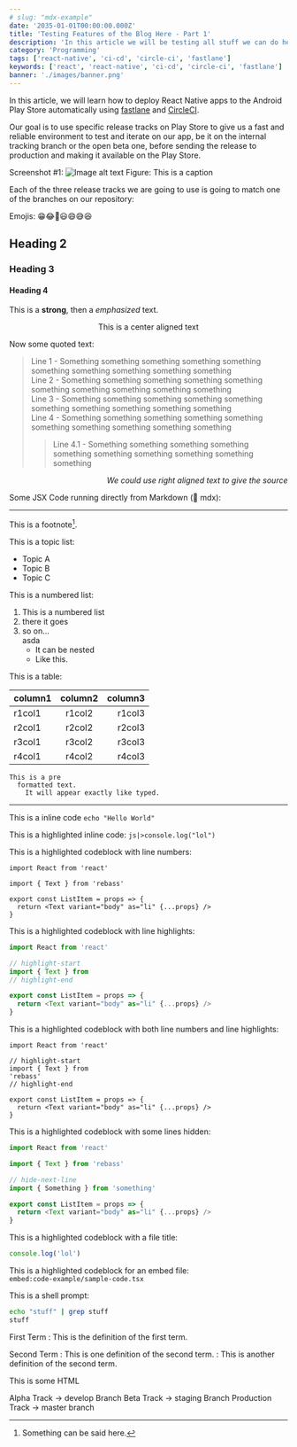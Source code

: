 ```yaml
---
# slug: "mdx-example"
date: '2035-01-01T00:00:00.000Z'
title: 'Testing Features of the Blog Here - Part 1'
description: 'In this article we will be testing all stuff we can do here...'
category: 'Programming'
tags: ['react-native', 'ci-cd', 'circle-ci', 'fastlane']
keywords: ['react', 'react-native', 'ci-cd', 'circle-ci', 'fastlane']
banner: './images/banner.png'
---
```


In this article, we will learn how to deploy React Native apps to the Android Play Store automatically using [fastlane](https://fastlane.tools/) and [CircleCI](https://circleci.com/).  

Our goal is to use specific release tracks on Play Store to give us a fast and reliable environment to test and iterate on our app, be it on the internal tracking branch or the open beta one, before sending the release to production and making it available on the Play Store.

Screenshot #1:
![Image alt text](./images/screenshot-1.png "This is my image")
Figure: This is a caption

Each of the three release tracks we are going to use is going to match one of the branches on our repository:

Emojis: 😁😂🤣😃😄😅😆

## Heading 2
### Heading 3
#### Heading 4

This is a **strong**, then a *emphasized* text.

<p style="text-align: center">This is a center aligned text</p>

Now some quoted text:
> Line 1 - Something something something something something something something something something something  
> Line 2 - Something something something something something something something something something something  
> Line 3 - Something something something something something something something something something something  
> Line 4 - Something something something something something something something something something something  
> > Line 4.1 - Something something something something something something something something something something 

*<p style="text-align: right">We could use right aligned text to give the source</p>*

Some JSX Code running directly from Markdown (🧡 mdx):


<SampleButton />

***

This is a footnote[^1].  

This is a topic list:  
* Topic A
* Topic B
* Topic C  

This is a numbered list:

1. This is a numbered list  
1. there it goes  
1. so on...  
     asda
     * It can be nested
     * Like this.

This is a table:

| column1 | column2 | column3 |
| :--     | :-:     | -:      |
| r1col1  | r1col2  | r1col3  |
| r2col1  | r2col2  | r2col3  |
| r3col1  | r3col2  | r3col3  |
| r4col1  | r4col2  | r4col3  |

    This is a pre
      formatted text.
        It will appear exactly like typed.

---

This is a inline code `echo "Hello World"`

This is a highlighted inline code:  `js|>console.log("lol")`

This is a highlighted codeblock with line numbers:  
```typescript{numberLines: true}
import React from 'react'

import { Text } from 'rebass'

export const ListItem = props => {
  return <Text variant="body" as="li" {...props} />
}
```

This is a highlighted codeblock with line highlights:  
```typescript
import React from 'react'

// highlight-start
import { Text } from                                                         'rebass'
// highlight-end

export const ListItem = props => {
  return <Text variant="body" as="li" {...props} />
}
```

This is a highlighted codeblock with both line numbers and line highlights:  
```typescript{numberLines: true}
import React from 'react'

// highlight-start
import { Text } from                                                         'rebass'
// highlight-end

export const ListItem = props => {
  return <Text variant="body" as="li" {...props} />
}
```

This is a highlighted codeblock with some lines hidden:  
```typescript
import React from 'react'

import { Text } from 'rebass'

// hide-next-line
import { Something } from 'something'

export const ListItem = props => {
  return <Text variant="body" as="li" {...props} />
}
```

This is a highlighted codeblock with a file title:  
```js:title=example-file.js
console.log('lol')
```

This is a highlighted codeblock for an embed file:  
```embed:code-example/sample-code.tsx```

This is a shell prompt:  
```bash {promptUser: jcm}{prompHost: dev.localhost}{outputLines: 2}
echo "stuff" | grep stuff
stuff
```

First Term
: This is the definition of the first term.

Second Term
: This is one definition of the second term.
: This is another definition of the second term.

This is some HTML
   

Alpha Track -> develop Branch
Beta Track -> staging Branch
Production Track -> master branch

[^1]: Something can be said here.
